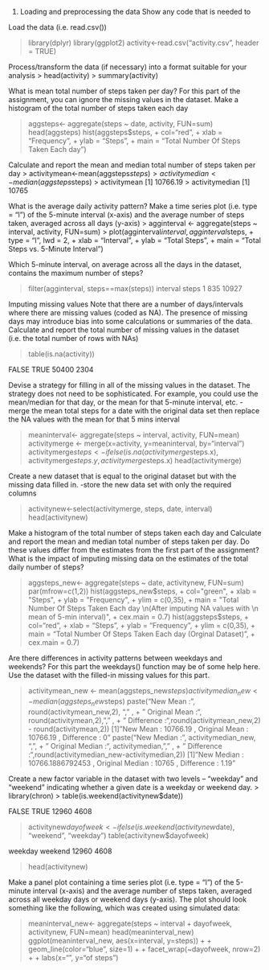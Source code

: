 1. Loading and preprocessing the data
Show any code that is needed to

Load the data (i.e. read.csv())

>library(dplyr)
> library(ggplot2)
> activity<-read.csv("activity.csv", header = TRUE)

Process/transform the data (if necessary) into a format suitable for your analysis
> head(activity)
> summary(activity)

What is mean total number of steps taken per day?
For this part of the assignment, you can ignore the missing values in the dataset.
Make a histogram of the total number of steps taken each day

> aggsteps<- aggregate(steps ~ date, activity, FUN=sum)
> head(aggsteps)
> hist(aggsteps$steps, 
+      col="red", 
+      xlab = "Frequency", 
+      ylab = "Steps",
+      main = "Total Number Of Steps Taken Each day")

Calculate and report the mean and median total number of steps taken per day
> activitymean<-mean(aggsteps$steps)
> activitymedian<-median(aggsteps$steps)
> activitymean
[1] 10766.19
> activitymedian
[1] 10765

What is the average daily activity pattern?
Make a time series plot (i.e. type = "l") of the 5-minute interval (x-axis) and the average number of steps taken, averaged across all days (y-axis)
> agginterval <- aggregate(steps ~ interval, activity, FUN=sum)
> plot(agginterval$interval, agginterval$steps, 
+      type = "l", lwd = 2,
+      xlab = "Interval", 
+      ylab = "Total Steps",
+      main = "Total Steps vs. 5-Minute Interval")

Which 5-minute interval, on average across all the days in the dataset, contains the maximum number of steps?

> filter(agginterval, steps==max(steps))
  interval steps
1      835 10927

Imputing missing values
Note that there are a number of days/intervals where there are missing values (coded as NA). The presence of missing days may introduce bias into some calculations or summaries of the data.
Calculate and report the total number of missing values in the dataset (i.e. the total number of rows with NAs)

> table(is.na(activity))

FALSE  TRUE 
50400  2304 

Devise a strategy for filling in all of the missing values in the dataset. The strategy does not need to be sophisticated. For example, you could use the mean/median for that day, or the mean for that 5-minute interval, etc.
-merge the mean total steps for a date with the original data set then replace the NA values with the mean for that 5 mins interval

> meaninterval<- aggregate(steps ~ interval, activity, FUN=mean)
> activitymerge <- merge(x=activity, y=meaninterval, by="interval")
> activitymerge$steps <- ifelse(is.na(activitymerge$steps.x), activitymerge$steps.y, activitymerge$steps.x)
> head(activitymerge)

Create a new dataset that is equal to the original dataset but with the missing data filled in.
-store the new data set with only the required columns

> activitynew<-select(activitymerge, steps, date, interval)
> head(activitynew)

Make a histogram of the total number of steps taken each day and Calculate and report the mean and median total number of steps taken per day. Do these values differ from the estimates from the first part of the assignment? What is the impact of imputing missing data on the estimates of the total daily number of steps?

> aggsteps_new<- aggregate(steps ~ date, activitynew, FUN=sum)
> par(mfrow=c(1,2))
> hist(aggsteps_new$steps, 
+      col="green",
+      xlab = "Steps", 
+      ylab = "Frequency",
+      ylim = c(0,35),
+      main = "Total Number Of Steps Taken Each day \n(After imputing NA values with \n mean of 5-min interval)",
+      cex.main = 0.7)
> hist(aggsteps$steps, 
+      col="red", 
+      xlab = "Steps", 
+      ylab = "Frequency",
+      ylim = c(0,35),
+      main = "Total Number Of Steps Taken Each day \n(Orginal Dataset)",
+      cex.main = 0.7)

Are there differences in activity patterns between weekdays and weekends?
For this part the weekdays() function may be of some help here. Use the dataset with the filled-in missing values for this part.

> activitymean_new <- mean(aggsteps_new$steps)
> activitymedian_new <- median(aggsteps_new$steps)
> paste("New Mean      :", round(activitymean_new,2), "," , 
+ " Original Mean :", round(activitymean,2),"," , 
+ " Difference :",round(activitymean_new,2) -  round(activitymean,2))
[1] "New Mean      : 10766.19 ,  Original Mean : 10766.19 ,  Difference : 0"
> paste("New Median    :", activitymedian_new, ",", 
+ " Original Median :", activitymedian,"," ,
+ " Difference :",round(activitymedian_new-activitymedian,2))
[1] "New Median    : 10766.1886792453 ,  Original Median : 10765 ,  Difference : 1.19"

Create a new factor variable in the dataset with two levels -- "weekday" and "weekend" indicating whether a given date is a weekday or weekend day.
> library(chron)
> table(is.weekend(activitynew$date))

FALSE  TRUE 
12960  4608 

> activitynew$dayofweek <- ifelse(is.weekend(activitynew$date), "weekend", "weekday")
> table(activitynew$dayofweek)

weekday weekend 
  12960    4608 

> head(activitynew) 
  
Make a panel plot containing a time series plot (i.e. type = "l") of the 5-minute interval (x-axis) and the average number of steps taken, averaged across all weekday days or weekend days (y-axis). The plot should look something like the following, which was created using simulated data:

>meaninterval_new<- aggregate(steps ~ interval + dayofweek, activitynew, FUN=mean)
> head(meaninterval_new)
> ggplot(meaninterval_new, aes(x=interval, y=steps)) + 
+   geom_line(color="blue", size=1) + 
+   facet_wrap(~dayofweek, nrow=2) +
+   labs(x="\nInterval", y="\nNumber of steps")
